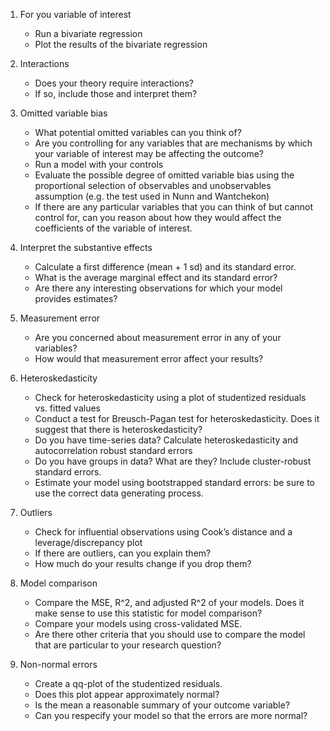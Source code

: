 

1. For you variable of interest

    - Run a bivariate regression
    - Plot the results of the bivariate regression

4. Interactions

    - Does your theory require interactions?
    - If so, include those and interpret them?  

2. Omitted variable bias

    - What potential omitted variables can you think of?
    - Are you controlling for any variables that are mechanisms by which your variable of interest may be affecting the outcome?
    - Run a model with your controls
    - Evaluate the possible degree of omitted variable  bias using the
      proportional selection of observables and unobservables assumption (e.g. the test used in Nunn and Wantchekon)
    - If there are any particular variables that you can think of but cannot control for,
      can you reason about how they would affect the coefficients of the variable of interest.

3. Interpret the substantive effects

    - Calculate a first difference (mean + 1 sd) and its standard error.
    - What is the average marginal effect and its standard error?
    - Are there any interesting observations for which your model provides estimates?

3. Measurement error

    - Are you concerned about measurement error in any of your variables?
    - How would that measurement error affect your results?

4. Heteroskedasticity

    - Check for heteroskedasticity using a plot of studentized residuals vs. fitted values
    - Conduct a test for Breusch-Pagan test for heteroskedasticity. Does it suggest that
        there is heteroskedasticity?
    - Do you have time-series data? Calculate heteroskedasticity and autocorrelation robust standard errors
    - Do you have groups in data? What are they? Include cluster-robust standard errors.
    - Estimate your model using bootstrapped standard errors: be sure to use the correct
        data generating process.

4. Outliers

    - Check for influential observations using Cook's distance and a leverage/discrepancy plot
    - If there are outliers, can you explain them?
    - How much do your results change if you drop them?

7. Model comparison

    - Compare the MSE, R^2, and adjusted R^2 of your models. Does it make sense to use this
      statistic for model comparison?
    - Compare your models using cross-validated MSE.
    - Are there other criteria that you should use to compare the model that are
      particular to your research question?

6. Non-normal errors

    - Create a qq-plot of the studentized residuals.
    - Does this plot appear approximately normal?
    - Is the mean a reasonable summary of your outcome variable?
    - Can you respecify your model so that the errors are more normal?
